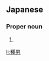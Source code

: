 ==Japanese==
{{ja-kanjitab|たね|お}}

===Proper noun===
{{ja-pos|たねお|proper}}

# {{given name|male|lang=ja|sort=たねお}}

[[li:種男]]